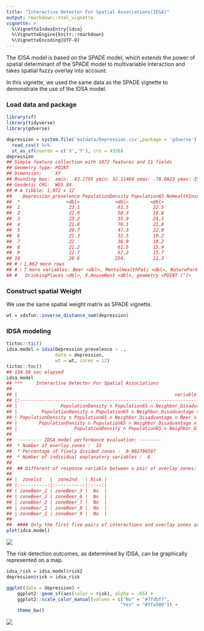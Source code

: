 ```yaml
---
title: "Interactive Detector For Spatial Associations(IDSA)"
output: rmarkdown::html_vignette
vignette: >
  %\VignetteIndexEntry{idsa}
  %\VignetteEngine{knitr::rmarkdown}
  %\VignetteEncoding{UTF-8}
---
```




The IDSA model is based on the SPADE model, which extends the power of spatial determinant of the SPADE model to multivariable interaction and takes spatial fuzzy overlay into account.

In this vignette, we used the same data as the SPADE vignette to demonstrate the use of the IDSA model.

### Load data and package


``` r
library(sf)
library(tidyverse)
library(gdverse)

depression = system.file('extdata/Depression.csv',package = 'gdverse') %>%
  read_csv() %>%
  st_as_sf(coords = c('X','Y'), crs = 4326)
depression
## Simple feature collection with 1072 features and 11 fields
## Geometry type: POINT
## Dimension:     XY
## Bounding box:  xmin: -83.1795 ymin: 32.11464 xmax: -78.6023 ymax: 35.17354
## Geodetic CRS:  WGS 84
## # A tibble: 1,072 × 12
##    Depression_prevelence PopulationDensity Population65 NoHealthInsurance Neighbor_Disadvantage
##  *                 <dbl>             <dbl>        <dbl>             <dbl>                 <dbl>
##  1                  23.1              61.5         22.5              7.98               -0.0525
##  2                  22.8              58.3         16.8             11.0                -0.254 
##  3                  23.2              35.9         24.5              9.31               -0.0540
##  4                  21.8              76.1         21.8             13.2                 0.0731
##  5                  20.7              47.3         22.0             11                   0.763 
##  6                  21.3              32.5         19.2             13.0                 0.422 
##  7                  22                36.9         19.2             10.8                 0.113 
##  8                  21.2              61.5         15.9              8.57               -0.154 
##  9                  22.7              67.2         15.7             17.8                -0.320 
## 10                  20.6             254.          11.3             12.7                 0.457 
## # ℹ 1,062 more rows
## # ℹ 7 more variables: Beer <dbl>, MentalHealthPati <dbl>, NatureParks <dbl>, Casinos <dbl>,
## #   DrinkingPlaces <dbl>, X.HouseRent <dbl>, geometry <POINT [°]>
```

### Construct spatial Weight

We use the same spatial weight matrix as SPADE vignette.


``` r
wt = sdsfun::inverse_distance_swm(depression)
```

### IDSA modeling


``` r
tictoc::tic()
idsa.model = idsa(Depression_prevelence ~ .,
                  data = depression,
                  wt = wt, cores = 12)
tictoc::toc()
## 134.56 sec elapsed
idsa.model
## ***     Interactive Detector For Spatial Associations 
## 
## |                                                          variable                                                           |    PID    |
## |:---------------------------------------------------------------------------------------------------------------------------:|:---------:|
## |                PopulationDensity ∩ Population65 ∩ Neighbor_Disadvantage ∩ Beer ∩ MentalHealthPati ∩ Casinos                 | 0.9207981 |
## |         PopulationDensity ∩ Population65 ∩ Neighbor_Disadvantage ∩ Beer ∩ MentalHealthPati ∩ Casinos ∩ X.HouseRent          | 0.8712018 |
## | PopulationDensity ∩ Population65 ∩ Neighbor_Disadvantage ∩ Beer ∩ MentalHealthPati ∩ NatureParks ∩ Casinos ∩ DrinkingPlaces | 0.8510630 |
## |        PopulationDensity ∩ Population65 ∩ Neighbor_Disadvantage ∩ Beer ∩ MentalHealthPati ∩ Casinos ∩ DrinkingPlaces        | 0.8481700 |
## |                     PopulationDensity ∩ Population65 ∩ Neighbor_Disadvantage ∩ Beer ∩ MentalHealthPati                      | 0.8471561 |
## 
##  --------- IDSA model performance evaluation: --------
##  * Number of overlay zones :  33 
##  * Percentage of finely divided zones :  0.002798507 
##  * Number of individual explanatory variables :  6 
##  
##  ## Different of response variable between a pair of overlay zones:
## 
## |  zone1st   |  zone2nd   | Risk |
## |:----------:|:----------:|:----:|
## | zoneBeer_2 | zoneBeer_3 |  No  |
## | zoneBeer_2 | zoneBeer_6 |  No  |
## | zoneBeer_2 | zoneBeer_7 |  No  |
## | zoneBeer_2 | zoneBeer_8 |  No  |
## | zoneBeer_2 | zoneBeer_9 |  No  |
## 
##  #### Only the first five pairs of interactions and overlay zones are displayed! ####
plot(idsa.model)
```

![](../man/figures/idsa/idsa_modeling-1.png)

The risk detection outcomes, as determined by IDSA, can be graphically represented on a map.


``` r
idsa_risk = idsa.model$risk2
depression$risk = idsa_risk

ggplot(data = depression) +
    ggplot2::geom_sf(aes(color = risk), alpha = .65) +
    ggplot2::scale_color_manual(values = c("No" = "#7fdbff",
                                          "Yes" = "#ffa500")) +
    theme_bw()
```

![](../man/figures/idsa/idsa_map-1.png)
